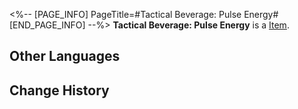 <%-- [PAGE_INFO]
PageTitle=#Tactical Beverage: Pulse Energy#
[END_PAGE_INFO] --%>
{{Item Infobox
|id          = 250706
|image       = Item Tactical Beverage- Pulse Energy.png{{subst:void|<!--$UPLOAD:<<SpriteOutput/ItemFigures/250706.png>-<Item Tactical Beverage- Pulse Energy.png>-<Item Icons>>-->}}
|type        = 
|invCategory = 
|rarity      = 4
|effect      = 
|description = For every target on the field, increases DMG by allies.
}}
{{Description|A tactical beverage brand favored by many professional fighters.<br /><br />''"One bottle of Pulse Energy, and you'll instantly gain energy enough for a pulsar explosion."''}}
'''Tactical Beverage: Pulse Energy''' is a [[Item]].

==Other Languages==
{{Other Languages
|en   = Tactical Beverage: Pulse Energy
|zhs  = 战术饮料•脉冲能量
|zht  = 戰術飲料•脈衝能量
|ja   = 戦闘用飲料・パルサーエナジー
|ko   = 전술 음료•펄스 에너지
|es   = Bebida táctica: Energía Púlsar
|fr   = Boisson tactique&nbsp;: Explonergie
|ru   = Напиток: Энергия пульса
|th   = เครื่องดื่มกลยุทธ์: พลังคลื่นถาโถม
|vi   = Thức Uống Chiến Thuật - Năng Lượng Mạch Xung
|de   = Taktisches Getränk: Pulse Energy
|id   = Minuman Taktis: Energi Pulsar
|pt   = Bebida Tática: Energia de Pulso
}}

==Change History==
{{Change History|2.5}}